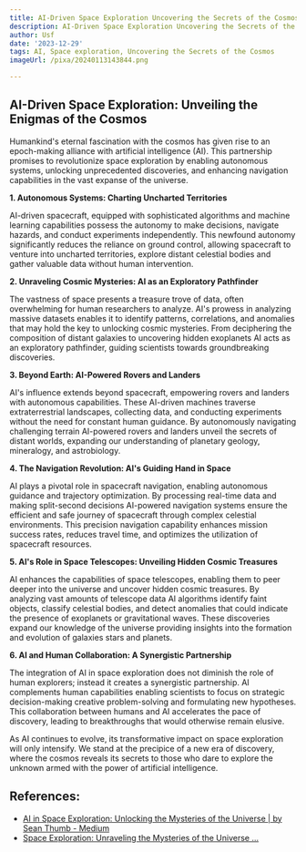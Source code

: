 ```yaml
---
title: AI-Driven Space Exploration Uncovering the Secrets of the Cosmos
description: AI-Driven Space Exploration Uncovering the Secrets of the Cosmos
author: Usf
date: '2023-12-29'
tags: AI, Space exploration, Uncovering the Secrets of the Cosmos
imageUrl: /pixa/20240113143844.png

---
```

## AI-Driven Space Exploration: Unveiling the  Enigmas of the  Cosmos

Humankind's eternal fascination with the cosmos has given rise to an epoch-making alliance with artificial intelligence (AI). This partnership promises to revolutionize space exploration by enabling autonomous systems, unlocking unprecedented discoveries, and enhancing  navigation capabilities in the vast  expanse of the universe.

**1. Autonomous Systems: Charting Uncharted Territories**

AI-driven spacecraft, equipped with sophisticated algorithms and  machine learning capabilities possess the autonomy to make decisions, navigate hazards, and conduct experiments independently. This  newfound autonomy significantly reduces the reliance  on ground control, allowing spacecraft to venture into uncharted territories, explore distant celestial bodies and  gather valuable  data  without human intervention.

**2. Unraveling  Cosmic  Mysteries: AI  as an Exploratory  Pathfinder**

The vastness of space presents a  treasure trove  of data, often overwhelming for human researchers to analyze. AI's  prowess in analyzing massive  datasets enables  it to identify patterns, correlations, and anomalies that may hold the key to unlocking cosmic mysteries. From  deciphering  the  composition of distant galaxies to uncovering hidden exoplanets AI acts as an exploratory pathfinder, guiding scientists towards groundbreaking discoveries.

**3. Beyond Earth: AI-Powered Rovers and  Landers**

AI's influence extends beyond spacecraft, empowering rovers and landers with autonomous capabilities. These AI-driven machines traverse extraterrestrial landscapes, collecting data, and conducting  experiments without the need for constant human guidance. By autonomously navigating challenging terrain AI-powered rovers  and landers unveil the secrets of distant worlds, expanding  our understanding of planetary geology, mineralogy, and astrobiology.

**4. The Navigation Revolution: AI's Guiding Hand in Space**

AI plays a pivotal role in spacecraft navigation, enabling autonomous guidance and trajectory optimization. By processing  real-time data and making split-second decisions AI-powered navigation systems ensure the efficient and  safe journey of spacecraft through complex  celestial environments. This precision navigation capability enhances mission success rates, reduces travel  time, and optimizes the utilization of spacecraft resources.

**5. AI's  Role in Space Telescopes: Unveiling Hidden Cosmic Treasures**

AI enhances the capabilities of space telescopes, enabling them to peer deeper into  the  universe and  uncover hidden cosmic  treasures. By analyzing  vast  amounts of telescope data AI  algorithms identify faint objects, classify celestial bodies, and detect anomalies  that could indicate the presence of exoplanets or gravitational waves. These discoveries  expand  our knowledge of the universe providing insights into the formation and evolution of galaxies  stars and planets.

**6. AI and Human Collaboration: A Synergistic Partnership**

The integration of AI in space exploration does not diminish the role of human explorers; instead it creates a synergistic partnership. AI complements human capabilities enabling scientists to focus on strategic decision-making creative problem-solving and formulating new hypotheses.  This collaboration between humans and AI accelerates the pace of discovery, leading to breakthroughs that would otherwise remain elusive.

As AI continues to  evolve, its  transformative impact  on space exploration will only intensify. We stand at the precipice of a new era of discovery, where the cosmos reveals its secrets to those who dare to  explore the unknown armed with the power of artificial intelligence.

## References:
- [AI in Space Exploration: Unlocking the Mysteries of the Universe | by Sean Thumb - Medium](https://medium.com/@thumbsean715/ai-in-space-exploration-unlocking-the-mysteries-of-the-universe-4e9d1cfe4e06)
- [Space Exploration: Unraveling the Mysteries of the Universe ...](https://youtube.com/watch?v=2xvWC6XD3JA)
